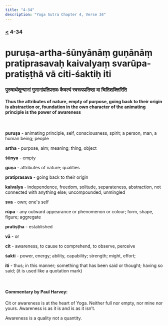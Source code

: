 ```yaml
---
title: "4-34"
description: "Yoga Sutra Chapter 4, Verse 34"
---
```


### [<](/Chapter-4/4-33) 4-34

# puruṣa-artha-śūnyānāṃ guṇānāṃ pratiprasavaḥ kaivalyaṃ svarūpa-pratiṣṭhā vā citi-śaktiḥ iti

### पुरुषार्थशून्यानां गुणानांप्रतिप्रसवः कैवल्यं स्वरूपप्रतिष्ठा वा चितिशक्तिरिति

#### Thus the attributes of nature, empty of purpose, going back to their origin is abstraction or, foundation in the own character of the animating principle is the power of awareness

<br />

**puruṣa** - animating principle, self, consciousness, spirit; a person, man, a human being; people

**artha** - purpose, aim; meaning; thing, object

**śūnya** - empty

**guṇa** - attributes of nature; qualities

**pratiprasava** - going back to their origin

**kaivalya** - independence, freedom, solitude, separateness, abstraction, not connected with anything else; uncompounded, unmingled

**sva** - own; one's self

**rūpa** - any outward appearance or phenomenon or colour; form, shape, figure; aggregate

**pratiṣṭha** - established

**vā** - or

**cit** - awareness, to cause to comprehend, to observe, perceive

**śakti** - power, energy; ability, capability; strength; might, effort;

**iti** - thus; in this manner; something that has been said or thought; having so said; (it is used like a quotation mark)

<br />

#### Commentary by Paul Harvey:

Cit or awareness is at the heart of Yoga.
Neither full nor empty, nor mine nor yours.
Awareness is as it is and is as it isn’t.

Awareness is a quality not a quantity.
